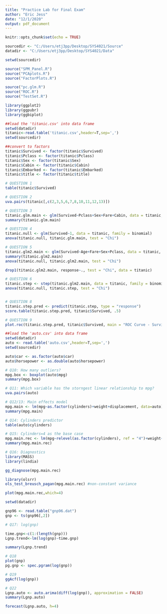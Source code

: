 ```yaml
---
title: "Practice Lab for Final Exam"
author: "Eric Jess"
date: "12/1/2020"
output: pdf_document
---
```


```r
knitr::opts_chunk$set(echo = TRUE)

sourcedir <- "C:/Users/etj3pp/Desktop/SYS4021/Source"
datadir <- "C:/Users/etj3pp/Desktop/SYS4021/Data"

setwd(sourcedir)

source("SPM_Panel.R")
source("PCAplots.R")
source("FactorPlots.R")

source("pc.glm.R")
source("ROC.R")
source("TestSet.R")

library(ggplot2)
library(ggpubr)
library(ggbiplot)

```

```r

##load the 'titanic.csv' into data frame
setwd(datadir)
titanic<-read.table('titanic.csv',header=T,sep=',')
setwd(sourcedir)

##convert to factors
titanic$Survived <- factor(titanic$Survived)
titanic$Pclass <- factor(titanic$Pclass)
titanic$Sex <- factor(titanic$Sex)
titanic$Cabin <- factor(titanic$Cabin)
titanic$Embarked <- factor(titanic$Embarked)
titanic$title <- factor(titanic$title)

# QUESTION 1
table(titanic$Survived)

# QUESTION 2
uva.pairs(titanic[,c(2,3,5,6,7,8,10,11,12,13)])

# QUESTION 3
titanic.glm.main <- glm(Survived~Pclass+Sex+Fare+Cabin, data = titanic, family = binomial)
summary(titanic.glm.main)

# QUESTION 4
titanic.null <- glm(Survived~1, data = titanic, family = binomial)
anova(titanic.null, titanic.glm.main, test = "Chi")

# QUESTION 5
titanic.glm2.main <- glm(Survived~Age+Fare+Sex+Pclass, data = titanic, family = binomial)
summary(titanic.glm2.main)
anova(titanic.null, titanic.glm2.main, test = "Chi")

drop1(titanic.glm2.main, response~., test = "Chi", data = titanic)

# QUESTION 6
titanic.step <- step(titanic.glm2.main, data = titanic, family = binomial)
anova(titanic.null, titanic.step, test = "Chi")


# QUESTION 8
titanic.step.pred <- predict(titanic.step, type = "response")
score.table(titanic.step.pred, titanic$Survived, .5)

# QUESTION 9
plot.roc(titanic.step.pred, titanic$Survived, main = "ROC Curve - Survived", col = "blue")

```


```r
##load the 'auto.csv' into data frame
setwd(datadir)
auto <- read.table('auto.csv',header=T,sep=',')
setwd(sourcedir)

auto$car <- as.factor(auto$car)
auto$horsepower <- as.double(auto$horsepower)

# Q10: How many outliers?
mpg.box <- boxplot(auto$mpg)
summary(mpg.box)

# Q11: Which variable has the storngest linear relationship to mpg?
uva.pairs(auto)

# Q12/13: Main effects model
mpg.main <- lm(mpg~as.factor(cylinders)+weight+displacement, data=auto)
summary(mpg.main)

# Q14: Cylinders predictor
table(auto$cylinders)

# Q15: Cylinders=4 as the base case
mpg.main.rec <- lm(mpg~relevel(as.factor(cylinders), ref = "4")+weight+displacement, data=auto)
summary(mpg.main.rec)

# Q16: Diagnostics
library(MASS)
library(lindia)

gg_diagnose(mpg.main.rec)

library(olsrr)
ols_test_breusch_pagan(mpg.main.rec) #non-constant variance

plot(mpg.main.rec,which=4)
```

```r
setwd(datadir)

gnp96 <- read.table("gnp96.dat")
gnp <- ts(gnp96[,2])

# Q17: log(gnp)

time.gnp<-c(1:(length(gnp)))
Lgnp.trend<-lm(log(gnp)~time.gnp)

summary(Lgnp.trend)

# Q18
plot(gnp)
pg.gnp <- spec.pgram(log(gnp))

# Q19
ggAcf(log(gnp))

# Q22
Lgnp.auto <- auto.arima(diff(log(gnp)), approximation = FALSE)
summary(Lgnp.auto)

forecast(Lgnp.auto, h=4)

```

```r

```

